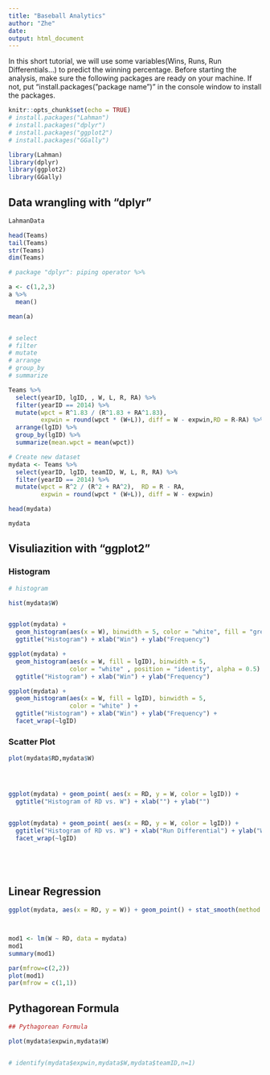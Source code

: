 ```yaml
---
title: "Baseball Analytics"
author: "Zhe"
date: 
output: html_document
---
```


In this short tutorial, we will use some variables(Wins, Runs, Run Differentials...) to predict the winning percentage. Before starting the analysis, make sure the following packages are ready on your machine. If not, put "install.packages("package name")" in the console window to install the packages.

```r
knitr::opts_chunk$set(echo = TRUE)
# install.packages("Lahman")
# install.packages("dplyr")
# install.packages("ggplot2")
# install.packages("GGally")

library(Lahman)
library(dplyr)
library(ggplot2)
library(GGally)
```

## Data wrangling with "dplyr"



```r


LahmanData
```




```r
head(Teams)
tail(Teams)
str(Teams)
dim(Teams)
```



```r
# package "dplyr": piping operator %>%

a <- c(1,2,3)
a %>% 
  mean()

mean(a)


# select
# filter
# mutate
# arrange
# group_by
# summarize

Teams %>%
  select(yearID, lgID, , W, L, R, RA) %>%
  filter(yearID == 2014) %>%
  mutate(wpct = R^1.83 / (R^1.83 + RA^1.83), 
         expwin = round(wpct * (W+L)), diff = W - expwin,RD = R-RA) %>%
  arrange(lgID) %>%
  group_by(lgID) %>%
  summarize(mean.wpct = mean(wpct)) 

```


```r
# Create new dataset 
mydata <- Teams %>%
  select(yearID, lgID, teamID, W, L, R, RA) %>%
  filter(yearID == 2014) %>%
  mutate(wpct = R^2 / (R^2 + RA^2),  RD = R - RA,
         expwin = round(wpct * (W+L)), diff = W - expwin)

head(mydata)

mydata


```


## Visuliazition with "ggplot2"

### Histogram

```r

# histogram

hist(mydata$W)


ggplot(mydata) + 
  geom_histogram(aes(x = W), binwidth = 5, color = "white", fill = "grey") +
  ggtitle("Histogram") + xlab("Win") + ylab("Frequency")

ggplot(mydata) + 
  geom_histogram(aes(x = W, fill = lgID), binwidth = 5, 
                 color = "white" , position = "identity", alpha = 0.5) +
  ggtitle("Histogram") + xlab("Win") + ylab("Frequency")

ggplot(mydata) + 
  geom_histogram(aes(x = W, fill = lgID), binwidth = 5, 
                 color = "white" ) +
  ggtitle("Histogram") + xlab("Win") + ylab("Frequency") +
  facet_wrap(~lgID)
```

### Scatter Plot

```r

plot(mydata$RD,mydata$W)




ggplot(mydata) + geom_point( aes(x = RD, y = W, color = lgID)) + 
  ggtitle("Histogram of RD vs. W") + xlab("") + ylab("")


ggplot(mydata) + geom_point( aes(x = RD, y = W, color = lgID)) + 
  ggtitle("Histogram of RD vs. W") + xlab("Run Differential") + ylab("Win") +
  facet_wrap(~lgID)






```


## Linear Regression

```r
ggplot(mydata, aes(x = RD, y = W)) + geom_point() + stat_smooth(method = "lm")



mod1 <- lm(W ~ RD, data = mydata)
mod1
summary(mod1)

par(mfrow=c(2,2))
plot(mod1)
par(mfrow = c(1,1))
```


## Pythagorean Formula


```r
## Pythagorean Formula

plot(mydata$expwin,mydata$W)


# identify(mydata$expwin,mydata$W,mydata$teamID,n=1)
```